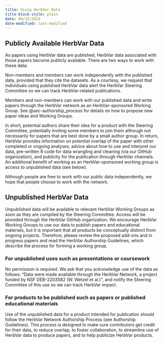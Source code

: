 ```yaml
---
title: Using HerbVar Data
title-block-style: plain
date: 09/15/2024
date-modified: last-modified
---
```



## Publicly Available HerbVar Data  {#sec-data_use_guidelines}

As papers using HerbVar data are published, HerbVar data associated with those papers become publicly available. There are two ways to work with these data:

Non-members and members can work independently with the published data, provided that they cite the datasets. As a courtesy, we request that individuals using published HerbVar data alert the HerbVar Steering Committee so we can track HerbVar-related publications.

Members and non-members can work with our published data and write papers through the HerbVar network as an HerbVar-sponsored Working Group. See @sec-authorship_process for details on how to propose new paper ideas and Working Groups.

In short, potential authors share their idea for a product with the Steering Committee, potentially inviting some members to join them although not necessarily for papers that are best done by a small author group. In return, HerbVar provides information on potential overlap of the paper with other completed or ongoing analyses, advice about how to use and interpret our data, pre-written R code for data wrangling and cleaning (via our GitHub organization), and publicity for the publication through HerbVar channels. An additional benefit of working as an HerbVar-sponsored working group is access to unpublished data (see below).

Although people are free to work with our public data independently, we hope that people choose to work with the network.

## Unpublished HerbVar Data

Unpublished data will be available to relevant HerbVar Working Groups as soon as they are compiled by the Steering Committee. Access will be provided through the HerbVar GitHub organization. We encourage HerbVar Working Groups to use our data to publish papers and educational materials, but it is important that all products be conceptually distinct from ongoing projects. Therefore, please review the proposed add-ons and in progress papers and read the HerbVar Authorship Guidelines, which describe the process for forming a working group.

### For unpublished uses such as presentations or coursework
No permission is required. We ask that you acknowledge use of the data as follows: “Data were made available through the HerbVar Network, a project funded by NSF DEB-​​2203582 (W. Wetzel et al.)”, and notify the Steering Committee of this use so we can track HerbVar impact.

### For products to be published such as papers or published educational materials
Use of the unpublished data for a product intended for publication should follow the HerbVar Network Authorship Process (see Authorship Guidelines). This process is designed to make sure contributors get credit for their data, to reduce overlap, to foster collaboration, to streamline use of HerbVar data to produce papers, and to help publicize HerbVar products. 
